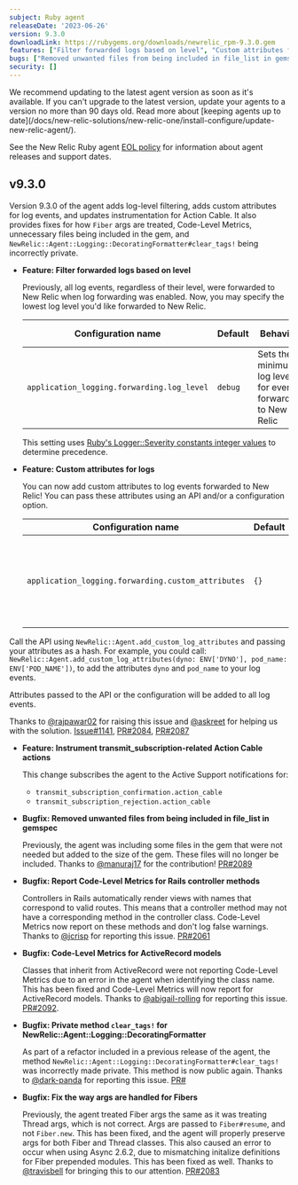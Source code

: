 ```yaml
---
subject: Ruby agent
releaseDate: '2023-06-26'
version: 9.3.0
downloadLink: https://rubygems.org/downloads/newrelic_rpm-9.3.0.gem
features: ["Filter forwarded logs based on level", "Custom attributes for logs", "Instrument transmit_subscription-related Action Cable actions"]
bugs: ["Removed unwanted files from being included in file_list in gemspec", "Report Code-Level Metrics for Rails controller methods", "Code-Level Metrics for ActiveRecord models", "Private method `clear_tags!` for NewRelic::Agent::Logging::DecoratingFormatter", "Fix the way args are handled for Fibers"]
security: []
---
```


<Callout variant="important">
  We recommend updating to the latest agent version as soon as it's available. If you can't upgrade to the latest version, update your agents to a version no more than 90 days old. Read more about [keeping agents up to date](/docs/new-relic-solutions/new-relic-one/install-configure/update-new-relic-agent/).

  See the New Relic Ruby agent [EOL policy](https://docs.newrelic.com/docs/apm/agents/ruby-agent/getting-started/ruby-agent-eol-policy/) for information about agent releases and support dates.
</Callout>

## v9.3.0

Version 9.3.0 of the agent adds log-level filtering, adds custom attributes for log events, and updates instrumentation for Action Cable. It also provides fixes for how `Fiber` args are treated, Code-Level Metrics, unnecessary files being included in the gem, and `NewRelic::Agent::Logging::DecoratingFormatter#clear_tags!` being incorrectly private.

* **Feature: Filter forwarded logs based on level**

  Previously, all log events, regardless of their level, were forwarded to New Relic when log forwarding was enabled. Now, you may specify the lowest log level you'd like forwarded to New Relic.

  | Configuration name                         | Default | Behavior                                                     | Valid values                                         |
  | ------------------------------------------ | ------- | ------------------------------------------------------------ | ---------------------------------------------------- |
  | `application_logging.forwarding.log_level` | `debug` | Sets the minimum log level for events forwarded to New Relic | `debug`, `info`, `warn`, `error`, `fatal`, `unknown` |

  This setting uses [Ruby's Logger::Severity constants integer values](https://github.com/ruby/ruby/blob/master/lib/logger/severity.rb#L6-L17) to determine precedence.

* **Feature: Custom attributes for logs**

  You can now add custom attributes to log events forwarded to New Relic! You can pass these attributes using an API and/or a configuration option.

  | Configuration name                                 | Default | Behavior                                                                                                                                                                                                |
  | -------------------------------------------------- | ------- | ------------------------------------------------------------------------------------------------------------------------------------------------------------------------------------------------------- |
  | `application_logging.forwarding.custom_attributes` | `{}`    | A hash with key/value pairs to add as custom attributes to all log events forwarded to New Relic. If sending using an environment variable, the value must be formatted like: "key1=value1,key2=value2" |

Call the API using `NewRelic::Agent.add_custom_log_attributes` and passing your attributes as a hash. For example, you could call: `NewRelic::Agent.add_custom_log_attributes(dyno: ENV['DYNO'], pod_name: ENV['POD_NAME'])`, to add the attributes `dyno` and `pod_name` to your log events.

Attributes passed to the API or the configuration will be added to all log events.

Thanks to [@rajpawar02](https://github.com/rajpawar02) for raising this issue and [@askreet](https://github.com/askreet) for helping us with the solution. [Issue#1141](https://github.com/newrelic/newrelic-ruby-agent/issues/1141), [PR#2084](https://github.com/newrelic/newrelic-ruby-agent/pull/2084), [PR#2087](https://github.com/newrelic/newrelic-ruby-agent/pull/2087)

* **Feature: Instrument transmit_subscription-related Action Cable actions**

  This change subscribes the agent to the Active Support notifications for:

  * `transmit_subscription_confirmation.action_cable`
  * `transmit_subscription_rejection.action_cable`

* **Bugfix: Removed unwanted files from being included in file_list in gemspec**

  Previously, the agent was including some files in the gem that were not needed but added to the size of the gem. These files will no longer be included. Thanks to [@manuraj17](https://github.com/manuraj17) for the contribution! [PR#2089](https://github.com/newrelic/newrelic-ruby-agent/pull/2089)

* **Bugfix: Report Code-Level Metrics for Rails controller methods**

  Controllers in Rails automatically render views with names that correspond to valid routes. This means that a controller method may not have a corresponding method in the controller class. Code-Level Metrics now report on these methods and don't log false warnings. Thanks to [@jcrisp](https://github.com/jcrisp) for reporting this issue. [PR#2061](https://github.com/newrelic/newrelic-ruby-agent/pull/2061)

* **Bugfix: Code-Level Metrics for ActiveRecord models**

  Classes that inherit from ActiveRecord were not reporting Code-Level Metrics due to an error in the agent when identifying the class name. This has been fixed and Code-Level Metrics will now report for ActiveRecord models. Thanks to [@abigail-rolling](https://github.com/abigail-rolling) for reporting this issue. [PR#2092](https://github.com/newrelic/newrelic-ruby-agent/pull/2092).

* **Bugfix: Private method `clear_tags!` for NewRelic::Agent::Logging::DecoratingFormatter**

  As part of a refactor included in a previous release of the agent, the method `NewRelic::Agent::Logging::DecoratingFormatter#clear_tags!` was incorrectly made private. This method is now public again. Thanks to [@dark-panda](https://github.com/dark-panda) for reporting this issue. [PR#](https://github.com/newrelic/newrelic-ruby-agent/pull/2078)

* **Bugfix: Fix the way args are handled for Fibers**

  Previously, the agent treated Fiber args the same as it was treating Thread args, which is not correct. Args are passed to `Fiber#resume`, and not `Fiber.new`. This has been fixed, and the agent will properly preserve args for both Fiber and Thread classes. This also caused an error to occur when using Async 2.6.2, due to mismatching initalize definitions for Fiber prepended modules. This has been fixed as well. Thanks to [@travisbell](https://github.com/travisbell) for bringing this to our attention. [PR#2083](https://github.com/newrelic/newrelic-ruby-agent/pull/2083)
